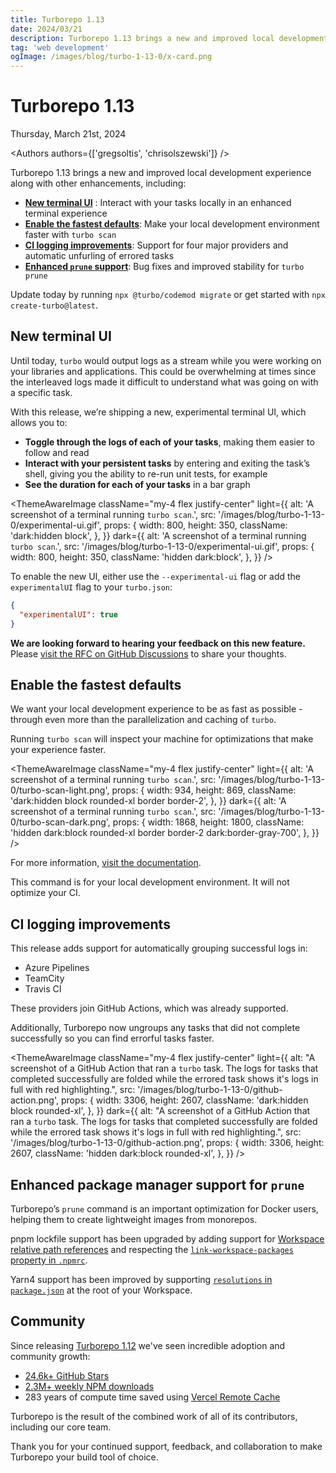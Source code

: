 ```yaml
---
title: Turborepo 1.13
date: 2024/03/21
description: Turborepo 1.13 brings a new and improved local development experience along with other enhancements.
tag: 'web development'
ogImage: /images/blog/turbo-1-13-0/x-card.png
---
```


<h1 className="text-center">Turborepo 1.13</h1>


<Date>Thursday, March 21st, 2024</Date>

<Authors authors={['gregsoltis', 'chrisolszewski']} />

Turborepo 1.13 brings a new and improved local development experience along with other enhancements, including:

- [**New terminal UI**](#new-terminal-ui) <ExperimentalBadge />: Interact with your tasks locally in an enhanced terminal experience
- [**Enable the fastest defaults**](#enable-the-fastest-defaults): Make your local development environment faster with `turbo scan`
- [**CI logging improvements**](#ci-logging-improvements): Support for four major providers and automatic unfurling of errored tasks
- [**Enhanced `prune` support**](#enhanced-package-manager-support-for-prune): Bug fixes and improved stability for `turbo prune`

Update today by running `npx @turbo/codemod migrate` or get started with `npx create-turbo@latest`.

## New terminal UI

Until today, `turbo` would output logs as a stream while you were working on your libraries and applications. This could be overwhelming at times since the interleaved logs made it difficult to understand what was going on with a specific task.

With this release, we’re shipping a new, experimental terminal UI, which allows you to:

- **Toggle through the logs of each of your tasks**, making them easier to follow and read
- **Interact with your persistent tasks** by entering and exiting the task’s shell, giving you the ability to re-run unit tests, for example
- **See the duration for each of your tasks** in a bar graph

<ThemeAwareImage
  className="my-4 flex justify-center"
  light={{
    alt: 'A screenshot of a terminal running `turbo scan`.',
    src: '/images/blog/turbo-1-13-0/experimental-ui.gif',
    props: {
      width: 800,
      height: 350,
      className: 'dark:hidden block',
    },
  }}
  dark={{
    alt: 'A screenshot of a terminal running `turbo scan`.',
    src: '/images/blog/turbo-1-13-0/experimental-ui.gif',
    props: {
      width: 800,
      height: 350,
      className: 'hidden dark:block',
    },
  }}
/>

To enable the new UI, either use the `--experimental-ui` flag or add the `experimentalUI` flag to your `turbo.json`:

```json title="./turbo.json"
{
  "experimentalUI": true
}
```

**We are looking forward to hearing your feedback on this new feature.** Please [visit the RFC on GitHub Discussions](https://github.com/vercel/turbo/discussions/7802) to share your thoughts.

## Enable the fastest defaults

We want your local development experience to be as fast as possible - through even more than the parallelization and caching of `turbo`.

Running `turbo scan` will inspect your machine for optimizations that make your experience faster.

<ThemeAwareImage
  className="my-4 flex justify-center"
  light={{
    alt: 'A screenshot of a terminal running `turbo scan`.',
    src: '/images/blog/turbo-1-13-0/turbo-scan-light.png',
    props: {
      width: 934,
      height: 869,
      className: 'dark:hidden block rounded-xl border border-2',
    },
  }}
  dark={{
    alt: 'A screenshot of a terminal running `turbo scan`.',
    src: '/images/blog/turbo-1-13-0/turbo-scan-dark.png',
    props: {
      width: 1868,
      height: 1800,
      className:
        'hidden dark:block rounded-xl border border-2 dark:border-gray-700',
    },
  }}
/>

For more information, [visit the documentation](/repo/docs/reference/scan).

<Callout type="info">
  This command is for your local development environment. It will not optimize
  your CI.
</Callout>

## CI logging improvements

This release adds support for automatically grouping successful logs in:

- Azure Pipelines
- TeamCity
- Travis CI

These providers join GitHub Actions, which was already supported.

Additionally, Turborepo now ungroups any tasks that did not complete successfully so you can find errorful tasks faster.

<ThemeAwareImage
  className="my-4 flex justify-center"
  light={{
    alt: "A screenshot of a GitHub Action that ran a `turbo` task. The logs for tasks that completed successfully are folded while the errored task shows it's logs in full with red highlighting.",
    src: '/images/blog/turbo-1-13-0/github-action.png',
    props: {
      width: 3306,
      height: 2607,
      className: 'dark:hidden block rounded-xl',
    },
  }}
  dark={{
    alt: "A screenshot of a GitHub Action that ran a `turbo` task. The logs for tasks that completed successfully are folded while the errored task shows it's logs in full with red highlighting.",
    src: '/images/blog/turbo-1-13-0/github-action.png',
    props: {
      width: 3306,
      height: 2607,
      className: 'hidden dark:block rounded-xl',
    },
  }}
/>

## Enhanced package manager support for `prune`

Turborepo’s `prune` command is an important optimization for Docker users, helping them to create lightweight images from monorepos.

pnpm lockfile support has been upgraded by adding support for [Workspace relative path references](https://pnpm.io/workspaces#referencing-workspace-packages-through-their-relative-path) and respecting the [`link-workspace-packages` property in `.npmrc`](https://pnpm.io/npmrc#link-workspace-packages).

Yarn4 support has been improved by supporting [`resolutions` in `package.json`](https://yarnpkg.com/configuration/manifest#resolutions) at the root of your Workspace.

## Community

Since releasing [Turborepo 1.12](/blog/turbo-1-12-0) we've seen incredible adoption and community growth:

- [24.6k+ GitHub Stars](https://github.com/vercel/turbo)
- [2.3M+ weekly NPM downloads](https://www.npmjs.com/package/turbo)
- 283 years of compute time saved using [Vercel Remote Cache](https://vercel.com/docs/concepts/monorepos/remote-caching)

Turborepo is the result of the combined work of all of its contributors, including our core team.

Thank you for your continued support, feedback, and collaboration to make Turborepo your build tool of choice.
